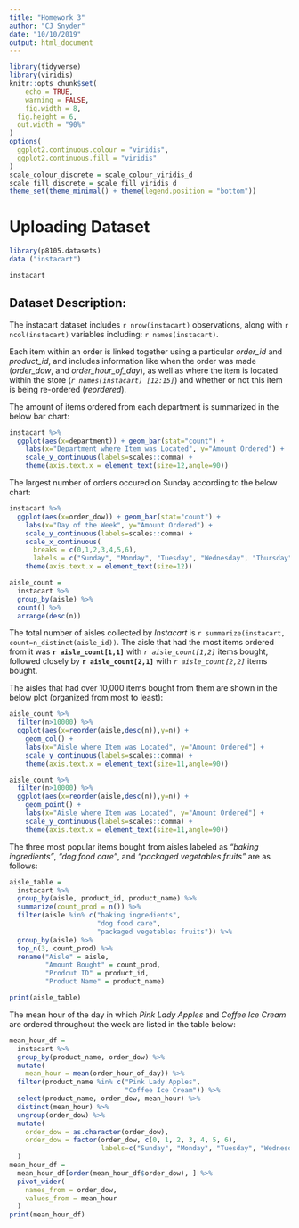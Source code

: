```yaml
---
title: "Homework 3"
author: "CJ Snyder"
date: "10/10/2019"
output: html_document
---
```


```r
library(tidyverse)
library(viridis)
knitr::opts_chunk$set(
	echo = TRUE,
	warning = FALSE,
	fig.width = 8, 
  fig.height = 6,
  out.width = "90%"
)
options(
  ggplot2.continuous.colour = "viridis",
  ggplot2.continuous.fill = "viridis"
)
scale_colour_discrete = scale_colour_viridis_d
scale_fill_discrete = scale_fill_viridis_d
theme_set(theme_minimal() + theme(legend.position = "bottom"))
```

# Uploading Dataset
```r
library(p8105.datasets)
data ("instacart")

instacart
```

## **Dataset Description:**
The instacart dataset includes `r nrow(instacart)` observations, along with `r ncol(instacart)` variables including: `r names(instacart)`. 

Each item within an order is linked together using a particular _order_id_ and _product_id_, and includes information like when the order was made (*order_dow*, and *order_hour_of_day*), as well as where the item is located within the store (*`r names(instacart) [12:15]`*) and whether or not this item is being re-ordered (*reordered*). 

The amount of items ordered from each department is summarized in the below bar chart:
```r
instacart %>% 
  ggplot(aes(x=department)) + geom_bar(stat="count") +
    labs(x="Department where Item was Located", y="Amount Ordered") +
    scale_y_continuous(labels=scales::comma) +
    theme(axis.text.x = element_text(size=12,angle=90))
```

The largest number of orders occured on Sunday according to the below chart:
```r
instacart %>% 
  ggplot(aes(x=order_dow)) + geom_bar(stat="count") +
    labs(x="Day of the Week", y="Amount Ordered") +
    scale_y_continuous(labels=scales::comma) +
    scale_x_continuous(
      breaks = c(0,1,2,3,4,5,6),
      labels = c("Sunday", "Monday", "Tuesday", "Wednesday", "Thursday", "Friday", "Saturday")) +
    theme(axis.text.x = element_text(size=12))
```

```r
aisle_count = 
  instacart %>% 
  group_by(aisle) %>% 
  count() %>% 
  arrange(desc(n)) 
```

The total number of aisles collected by _Instacart_ is `r summarize(instacart, count=n_distinct(aisle_id))`. The aisle that had the most items ordered from it was **`r aisle_count[1,1]`** with *`r aisle_count[1,2]`* items bought, followed closely by **`r aisle_count[2,1]`** with *`r aisle_count[2,2]`* items bought. 

The aisles that had over 10,000 items bought from them are shown in the below plot (organized from most to least):
```r
aisle_count %>% 
  filter(n>10000) %>% 
  ggplot(aes(x=reorder(aisle,desc(n)),y=n)) + 
    geom_col() +
    labs(x="Aisle where Item was Located", y="Amount Ordered") +
    scale_y_continuous(labels=scales::comma) +
    theme(axis.text.x = element_text(size=11,angle=90))
```

```r
aisle_count %>% 
  filter(n>10000) %>% 
  ggplot(aes(x=reorder(aisle,desc(n)),y=n)) + 
    geom_point() +
    labs(x="Aisle where Item was Located", y="Amount Ordered") +
    scale_y_continuous(labels=scales::comma) +
    theme(axis.text.x = element_text(size=11,angle=90))
```

The three most popular items bought from aisles labeled as _"baking ingredients"_, _"dog food care"_, and _"packaged vegetables fruits"_ are as follows:
```r
aisle_table = 
  instacart %>% 
  group_by(aisle, product_id, product_name) %>% 
  summarize(count_prod = n()) %>% 
  filter(aisle %in% c("baking ingredients",
                      "dog food care",
                      "packaged vegetables fruits")) %>% 
  group_by(aisle) %>% 
  top_n(3, count_prod) %>% 
  rename("Aisle" = aisle,
         "Amount Bought" = count_prod,
         "Prodcut ID" = product_id,
         "Product Name" = product_name)

print(aisle_table)
```

The mean hour of the day in which _Pink Lady Apples_ and _Coffee Ice Cream_ are ordered throughout the week are listed in the table below:
```r
mean_hour_df = 
  instacart %>% 
  group_by(product_name, order_dow) %>%
  mutate(
    mean_hour = mean(order_hour_of_day)) %>% 
  filter(product_name %in% c("Pink Lady Apples",
                             "Coffee Ice Cream")) %>% 
  select(product_name, order_dow, mean_hour) %>% 
  distinct(mean_hour) %>% 
  ungroup(order_dow) %>% 
  mutate(
    order_dow = as.character(order_dow),
    order_dow = factor(order_dow, c(0, 1, 2, 3, 4, 5, 6), 
                       labels=c("Sunday", "Monday", "Tuesday", "Wednesday", "Thursday", "Friday", "Saturday"))
  )
mean_hour_df = 
  mean_hour_df[order(mean_hour_df$order_dow), ] %>% 
  pivot_wider(
    names_from = order_dow,
    values_from = mean_hour
  ) 
print(mean_hour_df)
```


